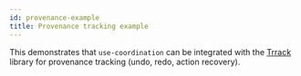 ```yaml
---
id: provenance-example
title: Provenance tracking example
---
```


This demonstrates that `use-coordination` can be integrated with the [Trrack](https://github.com/Trrack/trrackjs) library for provenance tracking (undo, redo, action recovery).

<TrrackExampleWrapper />